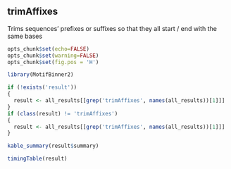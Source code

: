 ## trimAffixes

Trims sequences' prefixes or suffixes so that they all start / end with the
same bases

```r
opts_chunk$set(echo=FALSE)
opts_chunk$set(warning=FALSE)
opts_chunk$set(fig.pos = 'H')

library(MotifBinner2)

if (!exists('result'))
{
  result <- all_results[[grep('trimAffixes', names(all_results))[1]]]
}
if (class(result) != 'trimAffixes')
{
  result <- all_results[[grep('trimAffixes', names(all_results))[1]]]
}
```

```r
kable_summary(result$summary)

timingTable(result)
```


